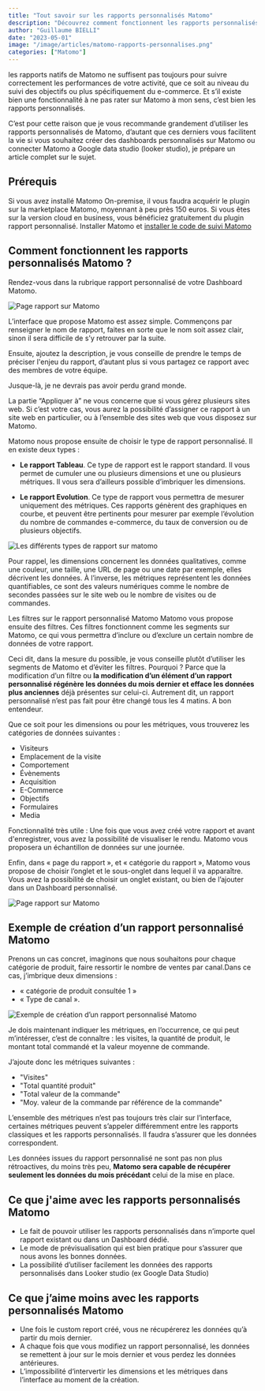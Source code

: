 ```yaml
---
title: "Tout savoir sur les rapports personnalisés Matomo"
description: "Découvrez comment fonctionnent les rapports personnalisés Matomo. Je vous explique étape par étape la configuration pour créer un rapport personnalisé sur votre interface Matomo."
author: "Guillaume BIELLI"
date: "2023-05-01"
image: "/image/articles/matomo-rapports-personnalises.png"
categories: ["Matomo"]
---
```


les rapports natifs de Matomo ne suffisent pas toujours pour suivre correctement les performances de votre activité, que ce soit au niveau du suivi des objectifs ou plus spécifiquement du e-commerce. Et s’il existe bien une fonctionnalité à ne pas rater sur Matomo à mon sens, c’est bien les rapports personnalisés.

C’est pour cette raison que je vous recommande grandement d’utiliser les rapports personnalisés de Matomo, d’autant que ces derniers vous facilitent la vie si vous souhaitez créer des dashboards personnalisés sur Matomo ou connecter Matomo a Google data studio (looker studio), je prépare un article complet sur le sujet.

## Prérequis

Si vous avez installé Matomo On-premise, il vous faudra acquérir le plugin sur la marketplace Matomo, moyennant à peu près 150 euros.
Si vous êtes sur la version cloud en business, vous bénéficiez gratuitement du plugin rapport personnalisé.
Installer Matomo et [installer le code de suivi Matomo](/blog/comment-mettre-en-place-le-suivi-matomo-avec-google-tag-manager)

## Comment fonctionnent les rapports personnalisés Matomo ?

Rendez-vous dans la rubrique rapport personnalisé de votre Dashboard Matomo.

![Page rapport sur Matomo](/image/articles/creer-un-nouveau-rapport.png)

L’interface que propose Matomo est assez simple. Commençons par renseigner le nom de rapport, faites en sorte que le nom soit assez clair, sinon il sera difficile de s’y retrouver par la suite.

Ensuite, ajoutez la description, je vous conseille de prendre le temps de préciser l'enjeu du rapport, d’autant plus si vous partagez ce rapport avec des membres de votre équipe.

Jusque-là, je ne devrais pas avoir perdu grand monde.

La partie “Appliquer à” ne vous concerne que si vous gérez plusieurs sites web. Si c’est votre cas, vous aurez la possibilité d’assigner ce rapport à un site web en particulier, ou à l’ensemble des sites web que vous disposez sur Matomo.

Matomo nous propose ensuite de choisir le type de rapport personnalisé. Il en existe deux types :

- **Le rapport Tableau**. Ce type de rapport est le rapport standard. Il vous permet de cumuler une ou plusieurs dimensions et une ou plusieurs métriques. Il vous sera d’ailleurs possible d’imbriquer les dimensions.

- **Le rapport Evolution**. Ce type de rapport vous permettra de mesurer uniquement des métriques. Ces rapports génèrent des graphiques en courbe, et peuvent être pertinents pour mesurer par exemple l’évolution du nombre de commandes e-commerce, du taux de conversion ou de plusieurs objectifs.

![Les différents types de rapport sur matomo](/image/articles/type-de-rapport-matomo.png)

Pour rappel, les dimensions concernent les données qualitatives, comme une couleur, une taille, une URL de page ou une date par exemple, elles décrivent les données. À l’inverse, les métriques représentent les données quantifiables, ce sont des valeurs numériques comme le nombre de secondes passées sur le site web ou le nombre de visites ou de commandes.

Les filtres sur le rapport personnalisé Matomo
Matomo vous propose ensuite des filtres. Ces filtres fonctionnent comme les segments sur Matomo, ce qui vous permettra d’inclure ou d’exclure un certain nombre de données de votre rapport.

Ceci dit, dans la mesure du possible, je vous conseille plutôt d’utiliser les segments de Matomo et d’éviter les filtres. Pourquoi ? Parce que la modification d’un filtre ou **la modification d’un élément d’un rapport personnalisé régénère les données du mois dernier et efface les données plus anciennes** déjà présentes sur celui-ci. Autrement dit, un rapport personnalisé n’est pas fait pour être changé tous les 4 matins. A bon entendeur.

Que ce soit pour les dimensions ou pour les métriques, vous trouverez les catégories de données suivantes :

- Visiteurs
- Emplacement de la visite
- Comportement
- Évènements
- Acquisition
- E-Commerce
- Objectifs
- Formulaires
- Media

Fonctionnalité très utile : Une fois que vous avez créé votre rapport et avant d'enregistrer, vous avez la possibilité de visualiser le rendu. Matomo vous proposera un échantillon de données sur une journée.

Enfin, dans « page du rapport », et « catégorie du rapport », Matomo vous propose de choisir l’onglet et le sous-onglet dans lequel il va apparaître. Vous avez la possibilité de choisir un onglet existant, ou bien de l’ajouter dans un Dashboard personnalisé.

![Page rapport sur Matomo](/image/articles/page-rapport-matomo.png)

## Exemple de création d’un rapport personnalisé Matomo

Prenons un cas concret, imaginons que nous souhaitons pour chaque catégorie de produit, faire ressortir le nombre de ventes par canal.Dans ce cas, j’imbrique deux dimensions :

- « catégorie de produit consultée 1 »
- « Type de canal ».

![Exemple de création d’un rapport personnalisé Matomo](/image/articles/Dimension-personnalise.jpg)

Je dois maintenant indiquer les métriques, en l’occurrence, ce qui peut m’intéresser, c’est de connaître : les visites, la quantité de produit, le montant total commandé et la valeur moyenne de commande.

J’ajoute donc les métriques suivantes :

- "Visites"
- "Total quantité produit"
- "Total valeur de la commande"
- "Moy. valeur de la commande par référence de la commande"

L’ensemble des métriques n’est pas toujours très clair sur l’interface, certaines métriques peuvent s’appeler différemment entre les rapports classiques et les rapports personnalisés. Il faudra s’assurer que les données correspondent.

Les données issues du rapport personnalisé ne sont pas non plus rétroactives, du moins très peu, **Matomo sera capable de récupérer seulement les données du mois précédant** celui de la mise en place.

## Ce que j'aime avec les rapports personnalisés Matomo

- Le fait de pouvoir utiliser les rapports personnalisés dans n’importe quel rapport existant ou dans un Dashboard dédié.
- Le mode de prévisualisation qui est bien pratique pour s’assurer que nous avons les bonnes données.
- La possibilité d’utiliser facilement les données des rapports personnalisés dans Looker studio (ex Google Data Studio)

## Ce que j’aime moins avec les rapports personnalisés Matomo

- Une fois le custom report créé, vous ne récupérerez les données qu’à partir du mois dernier.
- A chaque fois que vous modifiez un rapport personnalisé, les données se remettent à jour sur le mois dernier et vous perdez les données antérieures.
- L’impossibilité d‘intervertir les dimensions et les métriques dans l’interface au moment de la création.
